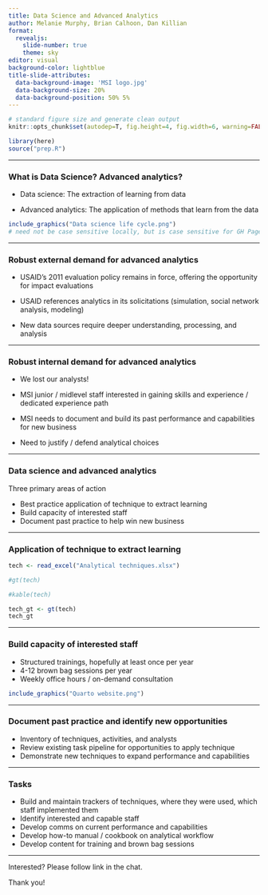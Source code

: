 ```yaml
---
title: Data Science and Advanced Analytics
author: Melanie Murphy, Brian Calhoon, Dan Killian
format: 
  revealjs:
    slide-number: true
    theme: sky
editor: visual
background-color: lightblue
title-slide-attributes: 
  data-background-image: 'MSI logo.jpg'
  data-background-size: 20%
  data-background-position: 50% 5%
---
```


```r

# standard figure size and generate clean output
knitr::opts_chunk$set(autodep=T, fig.height=4, fig.width=6, warning=FALSE, message=FALSE, cache=TRUE, error=T, echo=T)

library(here)
source("prep.R")


```

------------------------------------------------------------------------

### What is Data Science? Advanced analytics?

- Data science: The extraction of learning from data

- Advanced analytics: The application of methods that learn from the data

```r

include_graphics("Data science life cycle.png") 
# need not be case sensitive locally, but is case sensitive for GH Pages

```

----

### Robust external demand for advanced analytics

- USAID's 2011 evaluation policy remains in force, offering the opportunity for impact evaluations

- USAID references analytics in its solicitations (simulation, social network analysis, modeling)

- New data sources require deeper understanding, processing, and analysis

------------------------------------------------------------------------

### Robust internal demand for advanced analytics

- We lost our analysts!

- MSI junior / midlevel staff interested in gaining skills and experience / dedicated experience path

- MSI needs to document and build its past performance and capabilities for new business

- Need to justify / defend analytical choices

---- 

### Data science and advanced analytics

Three primary areas of action

- Best practice application of technique to extract learning
- Build capacity of interested staff
- Document past practice to help win new business

---- 

### Application of technique to extract learning

```r
tech <- read_excel("Analytical techniques.xlsx")

#gt(tech)

#kable(tech)

tech_gt <- gt(tech)
tech_gt
```

----

### Build capacity of interested staff

- Structured trainings, hopefully at least once per year
- 4-12 brown bag sessions per year
- Weekly office hours / on-demand consultation

```r

include_graphics("Quarto website.png")

```

----

### Document past practice and identify new opportunities

- Inventory of techniques, activities, and analysts
- Review existing task pipeline for opportunities to apply technique
- Demonstrate new techniques to expand performance and capabilities

---- 

### Tasks

- Build and maintain trackers of techniques, where they were used, which staff implemented them
- Identify interested and capable staff
- Develop comms on current performance and capabilities
- Develop how-to manual / cookbook on analytical workflow
- Develop content for training and brown bag sessions

----

Interested? Please follow link in the chat. 

Thank you!

